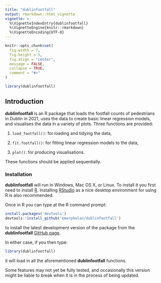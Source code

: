 ```yaml
---
title: "dublinfootfall"
output: rmarkdown::html_vignette
vignette: >
  %\VignetteIndexEntry{dublinfootfall}
  %\VignetteEngine{knitr::rmarkdown}
  %\VignetteEncoding{UTF-8}
---
```


```r
knitr::opts_chunk$set(
  fig.width = 7,
  fig.height = 5,
  fig.align = "center",
  message = FALSE,
  collapse = TRUE,
  comment = "#>"
)
```

```r
library(dublinfootfall)
```

## Introduction

__dublinfootfall__ is an R package that loads the footfall counts of pedestrians in Dublin in 2021, uses the data to create basic linear regression models, and visualises the data in a variety of plots. Three functions are provided:

1. `load_footfall()`: for loading and tidying the data,

2. `fit.footfall()`: for fitting linear regression models to the data,

3. `plot()`: for producing visualisations.

These functions should be applied sequentially.

### Installation

__dublinfootfall__ will run in Windows, Mac OS X, or Linux. To install it you first need to install [R](https://cran.r-project.org/). Installing [RStudio](https://www.rstudio.com/) as a nice desktop environment for using R is also recommended.

Once in R you can type at the R command prompt:

```r
install.packages('devtools')
devtools::install_github('emerphelan/dublinfootfall')
```

to install the latest development version of the package from the __dublinfootfall__ [GitHub page](https://github.com/emerphelan/dublinfootfall). 

In either case, if you then type:

```r
library(dublinfootfall)
```

it will load in all the aforementioned __dublinfootfall__ functions.

Some features may not yet be fully tested, and occasionally this version might be liable to break when it is in the process of being updated. 


